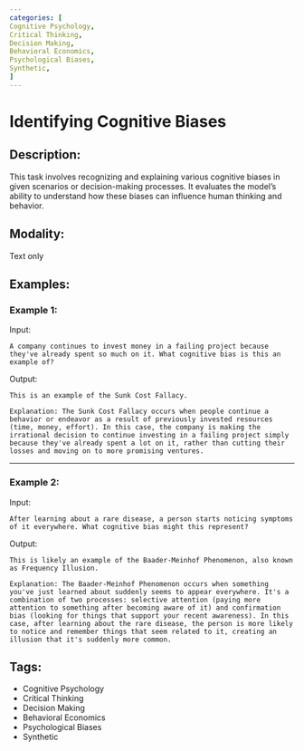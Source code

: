 ```yaml
---
categories: [
Cognitive Psychology,
Critical Thinking,
Decision Making,
Behavioral Economics,
Psychological Biases,
Synthetic,
]
---
```


# Identifying Cognitive Biases

## Description:
This task involves recognizing and explaining various cognitive biases in given scenarios or decision-making processes. It evaluates the model's ability to understand how these biases can influence human thinking and behavior.

## Modality:
Text only

## Examples:

### Example 1:

Input:

```
A company continues to invest money in a failing project because they've already spent so much on it. What cognitive bias is this an example of?
```

Output:

```
This is an example of the Sunk Cost Fallacy.

Explanation: The Sunk Cost Fallacy occurs when people continue a behavior or endeavor as a result of previously invested resources (time, money, effort). In this case, the company is making the irrational decision to continue investing in a failing project simply because they've already spent a lot on it, rather than cutting their losses and moving on to more promising ventures.
```

---

### Example 2:

Input:

```
After learning about a rare disease, a person starts noticing symptoms of it everywhere. What cognitive bias might this represent?
```

Output:

```
This is likely an example of the Baader-Meinhof Phenomenon, also known as Frequency Illusion.

Explanation: The Baader-Meinhof Phenomenon occurs when something you've just learned about suddenly seems to appear everywhere. It's a combination of two processes: selective attention (paying more attention to something after becoming aware of it) and confirmation bias (looking for things that support your recent awareness). In this case, after learning about the rare disease, the person is more likely to notice and remember things that seem related to it, creating an illusion that it's suddenly more common.
```

## Tags:
- Cognitive Psychology
- Critical Thinking
- Decision Making
- Behavioral Economics
- Psychological Biases
- Synthetic